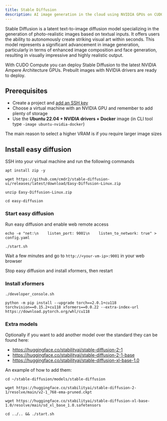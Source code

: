 ```yaml
---
title: Stable Diffusion
description: AI image generation in the cloud using NVIDIA GPUs on CUDO Compute.
---
```


Stable Diffusion is a latent text-to-image diffusion model specializing in the generation of photo-realistic
images based on textual inputs. It offers users the ability to autonomously create striking visual art within seconds.
This model represents a significant advancement in image generation, particularly in terms of enhanced image
composition and face generation, resulting in visually impressive and highly realistic output.

With CUDO Compute you can deploy Stable Diffusion to the latest NVIDIA Ampere Architecture GPUs.
Prebuilt images with NVIDIA drivers are ready to deploy.

## Prerequisites

- Create a project and [add an SSH key](/mdocs/tutorials/how-to-generate-ssh-keys)
- Choose a virtual machine with an NVIDIA GPU and remember to add plenty of storage
- Use the **Ubuntu 22.04 + NVIDIA drivers + Docker** image (in CLI tool type `-image ubuntu-nvidia-docker`)

The main reason to select a higher VRAM is if you require larger image sizes

## Install easy diffusion

SSH into your virtual machine and run the following commands

```shell
apt install zip -y
```
```shell
wget https://github.com/cmdr2/stable-diffusion-ui/releases/latest/download/Easy-Diffusion-Linux.zip
```

```shell
unzip Easy-Diffusion-Linux.zip
```
```shell
cd easy-diffusion
```

### Start easy diffusion
Run easy diffusion and enable web remote access

```shell
echo -e "net:\n    listen_port: 9001\n    listen_to_network: true" > config.yaml
```

```shell
./start.sh
```

Wait a few minutes and go to `http://<your-vm-ip>:9001` in your web browser

Stop easy diffusion and install xformers, then restart
### Install xformers
```shell
./developer_console.sh
```
```shell
python -m pip install --upgrade torch==2.0.1+cu118 torchvision==0.15.2+cu118 xformers==0.0.22 --extra-index-url https://download.pytorch.org/whl/cu118
```

### Extra models
Optionally if you want to add another model over the standard they can be found here:

- https://huggingface.co/stabilityai/stable-diffusion-2-1
- https://huggingface.co/stabilityai/stable-diffusion-2-1-base
- https://huggingface.co/stabilityai/stable-diffusion-xl-base-1.0

An example of how to add them:
```shell
cd ~/stable-diffusion/models/stable-diffusion
```
```shell
wget https://huggingface.co/stabilityai/stable-diffusion-2-1/resolve/main/v2-1_768-ema-pruned.ckpt
```
```shell
wget https://huggingface.co/stabilityai/stable-diffusion-xl-base-1.0/resolve/main/sd_xl_base_1.0.safetensors
```
```shell
cd ../.. && ./start.sh
```
